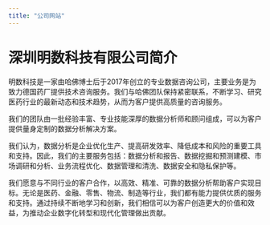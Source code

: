 ```yaml
---
title: "公司网站"
---
```


# 深圳明数科技有限公司简介

明数科技是一家由哈佛博士后于2017年创立的专业数据咨询公司，主要业务是为致力德国药厂提供技术咨询服务。我们与哈佛团队保持紧密联系，不断学习、研究医药行业的最新动态和技术趋势，从而为客户提供高质量的咨询服务。

我们的团队由一批经验丰富、专业技能深厚的数据分析师和顾问组成，可以为客户提供量身定制的数据分析解决方案。

我们认为，数据分析是企业优化生产、提高研发效率、降低成本和风险的重要工具和支持。因此，我们的主要服务包括：数据分析和报告、数据挖掘和预测建模、市场调研和分析、业务流程优化、数据管理和清洗、数据安全和隐私保护等。

我们愿意与不同行业的客户合作，以高效、精准、可靠的数据分析帮助客户实现目标。无论是医药、金融、零售、物流、制造等行业，我们都有能力提供优质的服务和支持。通过持续不断地学习和创新，我们相信可以为客户创造更大的价值和效益，为推动企业数字化转型和现代化管理做出贡献。